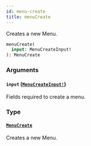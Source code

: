 ```yaml
---
id: menu-create
title: menuCreate
---
```


Creates a new Menu.

```graphql
menuCreate(
  input: MenuCreateInput!
): MenuCreate

```

### Arguments

#### `input` ([`MenuCreateInput!`](/docs/developer/api-reference/inputs/menu-create-input))

Fields required to create a menu.

### Type

#### [`MenuCreate`](/docs/developer/api-reference/objects/menu-create)

Creates a new Menu.
